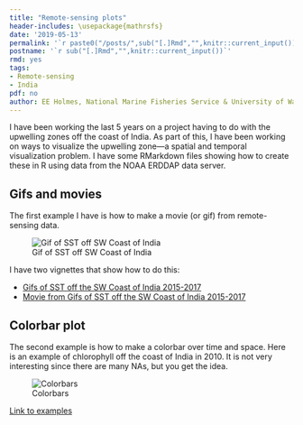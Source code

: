 ```yaml
---
title: "Remote-sensing plots"
header-includes: \usepackage{mathrsfs}
date: '2019-05-13'
permalink: '`r paste0("/posts/",sub("[.]Rmd","",knitr::current_input()),"/")`'
postname: '`r sub("[.]Rmd","",knitr::current_input())`'
rmd: yes
tags:
- Remote-sensing
- India
pdf: no
author: EE Holmes, National Marine Fisheries Service & University of Washington
---
```


<!--
require(eehutils)
filename="2019-5-14-transect-line.Rmd"
rmd_to_gfm(filename, pdf=TRUE)
-->

I have been working the last 5 years on a project having to do with the upwelling zones off the coast of India.  As part of this, I have been working on ways to visualize the upwelling zone---a spatial and temporal visualization problem. I have some RMarkdown files showing how to create these in R using data from the NOAA ERDDAP data server.

## Gifs and movies

The first example I have is how to make a movie (or gif) from remote-sensing data.

![Gif of SST off SW Coast of India](https://ocean-satellite-tools.github.io/RM_Gifs/gifs/kochin_sst_2014.gif)

I have two vignettes that show how to do this:

-   [Gifs of SST off the SW Coast of India 2015-2017](https://ocean-satellite-tools.github.io/RM_Gifs/Kochin_SST_2015-17.html)
-   [Movie from Gifs of SST off the SW Coast of India 2015-2017](https://ocean-satellite-tools.github.io/RM_Gifs/Kochin_SST_2015-17_movie.html)

## Colorbar plot

The second example is how to make a colorbar over time and space. Here is an example of chlorophyll off the coast of India in 2010. It is not very interesting since there are many NAs, but you get the idea.

![Colorbars](https://ocean-satellite-tools.github.io/transect-line/inst/doc/images/Chl2010.png)

[Link to examples](https://ocean-satellite-tools.github.io/transect-line/)
